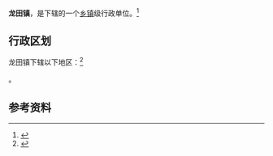 {{中国乡级行政区|52/26/26/103/000}}

'''龙田镇'''，是{{PRC admin/fullname|52/26/26/103/000|3}}下辖的一个[[乡镇|乡镇]]级行政单位。<ref>{{PRC admin/ref sgc|{{PRC admin/parent|52/26/26/103/000}}}}</ref>

== 行政区划 ==

龙田镇下辖以下地区：<ref>{{PRC admin/ref sgc|52/26/26/103/000}}</ref>

{{PRC admin/children|52/26/26/103/000}}。

== 参考资料 ==

{{reflist}}

{{行政区划小作品}}
{{PRC admin/navcat|52/26/26/103/000}}